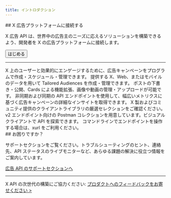 ```yaml
---
title: イントロダクション
---
```



<div id="connect-to-the-x-ads-platform">
  ## X 広告プラットフォームに接続する
</div>

X 広告 API は、世界中の広告主のニーズに応えるソリューションを構築できるよう、開発者を X の広告プラットフォームに接続します。

<Button href="/ja/x-ads-api/getting-started">
  はじめる
</Button>

---

<CardGroup cols={2}>
  <Card title="Campaign management" icon="list-check" href="/ja/x-ads-api/campaign-management">X 上のユーザーと効果的にエンゲージするために、広告キャンペーンをプログラムで作成・スケジュール・管理できます。</Card>
  <Card title="Custom audiences" href="/ja/x-ads-api/audiences" icon="user-group">提供する X、Web、またはモバイルのデータを用いて Tailored Audiences を作成・管理できます。</Card>
  <Card title="Creatives" href="/ja/x-ads-api/creatives" icon="paintbrush">ポストの下書き・公開、Cards による機能拡張、画像や動画の管理・アップロードが可能です。</Card>
  <Card title="Advertising analytics" href="/ja/x-ads-api/analytics" icon="chart-pie">非同期および同期の API エンドポイントを使用して、幅広いメトリクスに基づく広告キャンペーンの詳細なインサイトを取得できます。</Card>
  <Card title="Tools and libraries" href="/ja/x-ads-api/tools-and-libraries" icon="screwdriver-wrench">X 製およびコミュニティ提供のクライアントライブラリの厳選セレクションをご確認ください。</Card>
  <Card title="Postman collection" href="https://documenter.getpostman.com/view/7379786/SzRw1WTU" icon="code">v2 エンドポイント向けの Postman コレクションを用意しています。ビジュアルクライアントで API を探索できます。</Card>
  <Card title="Command line tool" href="https://github.com/xdevplatform/xurl" icon="terminal">コマンドラインでエンドポイントを操作する場合は、xurl をご利用ください。</Card>
</CardGroup>

<div id="need-help">
  ## お困りですか？
</div>

サポートセクションをご覧ください。トラブルシューティングのヒント、連絡先、API ステータスのライブモニターなど、あらゆる課題の解決に役立つ情報をご案内しています。

[広告 API のサポートセクションへ](https://developer.x.com/en/support/twitter-ads-api.html)

---

X API の次世代の構築にご協力ください: [プロダクトへのフィードバックをお寄せください >](https://twitterdevfeedback.uservoice.com/forums/930250-twitter-api)